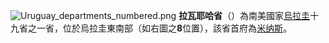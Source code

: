 [[File:Uruguay_departments_numbered.png|right]]
'''拉瓦耶哈省'''（{{lang|es|Departamento de Lavalleja}}）為南美國家[[烏拉圭|烏拉圭]]十九省之一省，位於烏拉圭東南部（如右圖之'''8'''位置），該省首府為[[米纳斯_(乌拉圭)|米纳斯]]。

{{commonscat}}
{{coord|display=title}}
{{乌拉圭行政区划}}
{{normdaten}}
{{DEFAULTSORT:lavalleja}}
{{乌拉圭地理小作品}}